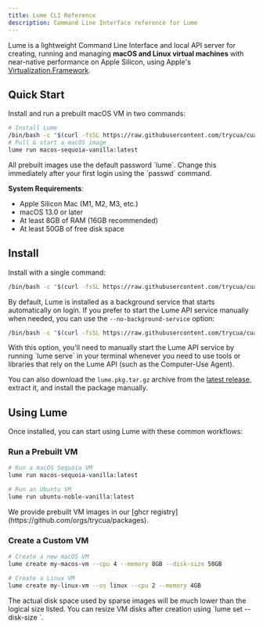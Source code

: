 ```yaml
---
title: Lume CLI Reference
description: Command Line Interface reference for Lume
---
```



Lume is a lightweight Command Line Interface and local API server for creating, running and managing **macOS and Linux virtual machines** with near-native performance on Apple Silicon, using Apple's [Virtualization.Framework](https://developer.apple.com/documentation/virtualization).

## Quick Start

Install and run a prebuilt macOS VM in two commands:

```bash
# Install Lume
/bin/bash -c "$(curl -fsSL https://raw.githubusercontent.com/trycua/cua/main/libs/lume/scripts/install.sh)"
# Pull & start a macOS image
lume run macos-sequoia-vanilla:latest
```

<Callout title="Security Note">
All prebuilt images use the default password `lume`. Change this immediately after your first login using the `passwd` command.
</Callout>

**System Requirements**:
- Apple Silicon Mac (M1, M2, M3, etc.)
- macOS 13.0 or later
- At least 8GB of RAM (16GB recommended)
- At least 50GB of free disk space

## Install

Install with a single command:

```bash
/bin/bash -c "$(curl -fsSL https://raw.githubusercontent.com/trycua/cua/main/libs/lume/scripts/install.sh)"
```

By default, Lume is installed as a background service that starts automatically on login. If you prefer to start the Lume API service manually when needed, you can use the `--no-background-service` option:

```bash
/bin/bash -c "$(curl -fsSL https://raw.githubusercontent.com/trycua/cua/main/libs/lume/scripts/install.sh) --no-background-service"
```

<Callout title="Note">
With this option, you'll need to manually start the Lume API service by running `lume serve` in your terminal whenever you need to use tools or libraries that rely on the Lume API (such as the Computer-Use Agent).
</Callout>

You can also download the `lume.pkg.tar.gz` archive from the [latest release](https://github.com/trycua/cua/releases?q=lume&expanded=true), extract it, and install the package manually.

## Using Lume

Once installed, you can start using Lume with these common workflows:

### Run a Prebuilt VM

```bash
# Run a macOS Sequoia VM
lume run macos-sequoia-vanilla:latest

# Run an Ubuntu VM
lume run ubuntu-noble-vanilla:latest
```

<Callout>
We provide prebuilt VM images in our [ghcr registry](https://github.com/orgs/trycua/packages).
</Callout>

### Create a Custom VM

```bash
# Create a new macOS VM
lume create my-macos-vm --cpu 4 --memory 8GB --disk-size 50GB

# Create a Linux VM
lume create my-linux-vm --os linux --cpu 2 --memory 4GB
```

<Callout title="Disk Space">
The actual disk space used by sparse images will be much lower than the logical size listed. You can resize VM disks after creation using `lume set <name> --disk-size <size>`.
</Callout>
